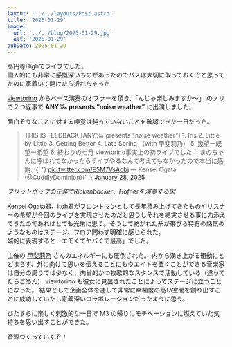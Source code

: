 ```yaml
---
layout: '../../layouts/Post.astro'
title: '2025-01-29'
image:
  url: '../../blog/2025-01-29.jpg'
  alt: '2025-01-29'
pubDate: 2025-01-29
---
```


高円寺Highでライブでした。  
個人的にも非常に感慨深いものがあったのでパスは大切に取っておくぞと思ってたのに家着いて開けたら折れちゃった

[viewtorino](https://viewtorino.com/) からベース演奏のオファーを頂き、「んじゃ楽しみますか～」
のノリで２つ返事で **ANY‰ presents “noise weather”** に出演しました。

面白そうなことに対する嗅覚は鈍っていないことを確認できた一日だった。

<blockquote class="twitter-tweet">
  THIS IS FEEDBACK [ANY‰ presents &quot;noise weather&quot;] 1. Iris 2. Little by Little 3. Getting Better 4. Late
  Spring （with 甲斐莉乃） 5. 幾望ー既望ー希望 6. 終わりの七月 viewtorino事実上の初ライブでした！
  まのちゃんに呼ばれてなかったらライブやるなんて考えてもなかったので本当に感謝…{' '}
  <a href="https://t.co/E5M7VsAobj">pic.twitter.com/E5M7VsAobj</a>
  &mdash; Kensei Ogata (@CuddlyDominion){' '}
  <a href="https://twitter.com/CuddlyDominion/status/1884276977231880274?ref_src=twsrc%5Etfw">January 28, 2025</a>
</blockquote>

_ブリットポップの正装でRickenbacker、Hofnerを演奏する図_

[Kensei Ogata](https://x.com/CuddlyDominion)君、[itoh](https://itoh4126.rocks/)君がフロントマンとして長年積み上げてきたものやリスナーの希望が今回のライブを実現させたのだと思うしそれを結実させる事に力添えできたのであればとても光栄に思う。そうして紡がれた糸が帯びる特有の熱気のようなものはステージ、フロア問わず明確に感じられた。  
端的に表現すると「エモくてヤバくて最高」でした。

主催の [甲斐莉乃](https://x.com/norimaika) さんのエネルギーにも圧倒された。
内から湧き上がる衝動にとどまらず、外に向けて思いを伝えることにもウエイトを置くことができる音楽家は自分の周りでは少なく、内省的かつ牧歌的なスタンスで活動している（違ってたらごめん） viewtorino も彼女に見出されたことによってステージに立つことになった。
結果として企画全体を通して非常に幸福度の高い空間を創り出すことに成功していたし意義深いコラボレーションだったように思う。

ひたすらに楽しく刺激的な一日で M3 の帰りにモチベーションに燃えていた気持ちを思い出すことができた。

音源つくっていくぞ！
